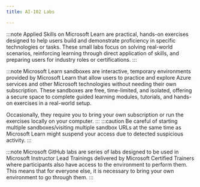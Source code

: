 ```yaml
---
title: AI-102 Labs

---
```



<Tabs>
  <TabItem label="Applied Skills">

:::note 
Applied Skills on Microsoft Learn are practical, hands-on exercises designed to help users build and demonstrate proficiency in specific technologies or tasks. These small labs focus on solving real-world scenarios, reinforcing learning through direct application of skills, and preparing users for industry roles or certifications.
:::

  <CardGrid>
    <LinkCard title="Build AI-powered solutions by using Microsoft Azure Database for PostgreSQL" href="https://learn.microsoft.com/en-us/credentials/applied-skills/build-ai-powered-solutions-by-using-microsoft-azure-database-for-postgresql/?WT.mc_id=studentamb_165290" />
    <LinkCard title="Build a natural language processing solution with Azure AI Language" href="https://learn.microsoft.com/en-us/credentials/applied-skills/build-natural-language-solution-azure-ai/?WT.mc_id=studentamb_165290" />
    <LinkCard title="Build an Azure AI Vision solution" href="https://learn.microsoft.com/en-us/credentials/applied-skills/build-azure-ai-vision-solution/?WT.mc_id=studentamb_165290" />
    <LinkCard title="Create an intelligent document processing solution with Azure AI Document Intelligence" href="https://learn.microsoft.com/en-us/credentials/applied-skills/create-intelligent-document-solution-azure-ai/?WT.mc_id=studentamb_165290" />
    <LinkCard title="Develop AI agents using Microsoft Azure OpenAI and Semantic Kernel" href="https://learn.microsoft.com/credentials/applied-skills/develop-ai-agents-using-microsoft-azure-openai-and-semantic-kernel/?WT.mc_id=studentamb_165290" />
    <LinkCard title="Develop generative AI solutions with Azure OpenAI Service" href="https://learn.microsoft.com/credentials/applied-skills/develop-generative-ai-solutions-with-azure-openai-service/?WT.mc_id=studentamb_165290" />
    <LinkCard title="Train and manage a machine learning model with Azure Machine Learning" href="https://learn.microsoft.com/credentials/applied-skills/train-and-deploy-a-machine-learning-model-with-azure-machine-learning/?WT.mc_id=studentamb_165290" />
  </CardGrid>
  </TabItem>

  <TabItem label="Microsoft Learn">

:::note 
Microsoft Learn sandboxes are interactive, temporary environments provided by Microsoft Learn that allow users to practice and explore Azure services and other Microsoft technologies without needing their own subscription. These sandboxes are free, time-limited, and isolated, offering a secure space to complete guided learning modules, tutorials, and hands-on exercises in a real-world setup.

Occasionally, they require you to bring your own subscription or run the exercises locally on your computer.
:::
:::caution 
Be careful of starting multiple sandboxes/visiting multiple sandbox URLs at the same time as Microsoft Learn might suspend your access due to detected suspicious activity. 
:::

  <CardGrid>  
    <LinkCard title="Use Azure AI services" href="https://learn.microsoft.com/en-us/training/modules/create-manage-ai-services/5a-exercise-ai-services/?ns-enrollment-type=learningpath&ns-enrollment-id=learn.wwl.get-started-azure-ai&WT.mc_id=studentamb_165290" /> 
    <LinkCard title="Manage Azure AI Services Security" href="https://learn.microsoft.com/training/modules/secure-ai-services/4-exercise-secure-ai-services/?ns-enrollment-type=learningpath&ns-enrollment-id=learn.wwl.get-started-azure-ai&WT.mc_id=studentamb_165290" />
    <LinkCard title="Monitor Azure AI services" href="https://learn.microsoft.com/training/modules/monitor-ai-services/6-exercise-monitor-ai-services/?ns-enrollment-type=learningpath&ns-enrollment-id=learn.wwl.get-started-azure-ai&WT.mc_id=studentamb_165290" />
    <LinkCard title="Use a container" href="https://learn.microsoft.com/training/modules/investigate-container-for-use-with-ai-services/4-exercise-use-container/?ns-enrollment-type=learningpath&ns-enrollment-id=learn.wwl.get-started-azure-ai&WT.mc_id=studentamb_165290" />
    <LinkCard title="Implementing Azure AI Content Safety" href="https://learn.microsoft.com/training/modules/responsible-content-safety/5-exercise-content-safety/?ns-enrollment-type=learningpath&ns-enrollment-id=learn.wwl.get-started-azure-ai&WT.mc_id=studentamb_165290" />
    <LinkCard title="Analyze images with Azure AI Vision" href="https://learn.microsoft.com/training/modules/analyze-images/5-exercise-computer-vision/?ns-enrollment-type=learningpath&ns-enrollment-id=learn.wwl.create-computer-vision-solutions-azure-ai&WT.mc_id=studentamb_165290" />
    <LinkCard title="Classify images with Azure AI Custom Vision" href="https://learn.microsoft.com/training/modules/classify-images/5-exercise-custom-vision/?ns-enrollment-type=learningpath&ns-enrollment-id=learn.wwl.create-computer-vision-solutions-azure-ai&WT.mc_id=studentamb_165290" />
    <LinkCard title="Detect objects in images with Azure AI Custom Vision" href="https://learn.microsoft.com/training/modules/detect-objects-images/5-exercise-custom-vision/?ns-enrollment-type=learningpath&ns-enrollment-id=learn.wwl.create-computer-vision-solutions-azure-ai&WT.mc_id=studentamb_165290" />
    <LinkCard title="Detect, analyze, and identify faces" href="https://learn.microsoft.com/training/modules/detect-analyze-recognize-faces/8-exercise-identify-faces/?ns-enrollment-type=learningpath&ns-enrollment-id=learn.wwl.create-computer-vision-solutions-azure-ai&WT.mc_id=studentamb_165290" />
    <LinkCard title="Read text in images" href="https://learn.microsoft.com/training/modules/read-text-images-documents-with-computer-vision-service/5-exercise/?ns-enrollment-type=learningpath&ns-enrollment-id=learn.wwl.create-computer-vision-solutions-azure-ai&WT.mc_id=studentamb_165290" />
    <LinkCard title="Analyze video" href="https://learn.microsoft.com/training/modules/analyze-video/5-exercise-video-indexer/?ns-enrollment-type=learningpath&ns-enrollment-id=learn.wwl.create-computer-vision-solutions-azure-ai&WT.mc_id=studentamb_165290" />
    <LinkCard title="Analyze text" href="https://learn.microsoft.com/training/modules/analyze-text-ai-language/8-exercise-analyze-text/?ns-enrollment-type=learningpath&ns-enrollment-id=learn.wwl.develop-language-solutions-azure-ai&WT.mc_id=studentamb_165290" />
    <LinkCard title="Create a question answering solution" href="https://learn.microsoft.com/training/modules/create-question-answer-solution-ai-language/10-exercise-create/?ns-enrollment-type=learningpath&ns-enrollment-id=learn.wwl.develop-language-solutions-azure-ai&WT.mc_id=studentamb_165290" />
    <LinkCard title="Build an Azure AI services conversational language understanding" href="https://learn.microsoft.com/training/modules/build-language-understanding-model/7-exercise/?ns-enrollment-type=learningpath&ns-enrollment-id=learn.wwl.develop-language-solutions-azure-ai&WT.mc_id=studentamb_165290" />
    <LinkCard title="Classify text" href="https://learn.microsoft.com/training/modules/custom-text-classification/4-exercise-classify-text/?ns-enrollment-type=learningpath&ns-enrollment-id=learn.wwl.develop-language-solutions-azure-ai&WT.mc_id=studentamb_165290" />
    <LinkCard title="Extract custom entities" href="https://learn.microsoft.com/training/modules/custom-name-entity-recognition/5-exercise-extract-custom-entities/?ns-enrollment-type=learningpath&ns-enrollment-id=learn.wwl.develop-language-solutions-azure-ai&WT.mc_id=studentamb_165290" />
    <LinkCard title="Translate text with the Azure AI Translator service" href="https://learn.microsoft.com/training/modules/translate-text-with-translator-service/6-exercise-translate-text/?ns-enrollment-type=learningpath&ns-enrollment-id=learn.wwl.develop-language-solutions-azure-ai&WT.mc_id=studentamb_165290" />
    <LinkCard title="Create a speech-enabled app" href="https://learn.microsoft.com/training/modules/create-speech-enabled-apps/7-exercise-speech-app/?ns-enrollment-type=learningpath&ns-enrollment-id=learn.wwl.develop-language-solutions-azure-ai&WT.mc_id=studentamb_165290" />
    <LinkCard title="Translate speech" href="https://learn.microsoft.com/training/modules/translate-speech-speech-service/5-exercise-translate-speech/?WT.mc_id=studentamb_165290" />
    <LinkCard title="Create a search solution" href="https://learn.microsoft.com/training/modules/create-azure-cognitive-search-solution/8-exercise-search/?ns-enrollment-type=learningpath&ns-enrollment-id=learn.wwl.implement-knowledge-mining-azure-cognitive-search&WT.mc_id=studentamb_165290" />
    <LinkCard title="Create a Custom Skill for Azure AI Search" href="https://learn.microsoft.com/training/modules/create-azure-ai-custom-skill/6-exercise/?ns-enrollment-type=learningpath&ns-enrollment-id=learn.wwl.implement-knowledge-mining-azure-cognitive-search&WT.mc_id=studentamb_165290" />
    <LinkCard title="Create a knowledge store" href="https://learn.microsoft.com/en-us/training/modules/create-knowledge-store-azure-cognitive-search/4-exercise-knowledge-store/?ns-enrollment-type=learningpath&ns-enrollment-id=learn.wwl.implement-knowledge-mining-azure-cognitive-search&WT.mc_id=studentamb_165290" />
    <LinkCard title="Implement enhancements to search results" href="https://learn.microsoft.com/training/modules/implement-advanced-search-features-azure-cognitive-search/07-exercise-implement-enhancements-to-search-results/?ns-enrollment-type=learningpath&ns-enrollment-id=learn.wwl.implement-knowledge-mining-azure-cognitive-search&WT.mc_id=studentamb_165290" />
    <LinkCard title="Add to an index using the push API" href="https://learn.microsoft.com/training/modules/search-data-outside-azure-platform-cognitive-search/04-exercise-add-to-index-use-push-api/?ns-enrollment-type=learningpath&ns-enrollment-id=learn.wwl.implement-knowledge-mining-azure-cognitive-search&WT.mc_id=studentamb_165290" />
    <LinkCard title="Debug search issues" href="https://learn.microsoft.com/training/modules/maintain-azure-cognitive-search-solution/08-exercise-debug-search/?ns-enrollment-type=learningpath&ns-enrollment-id=learn.wwl.implement-knowledge-mining-azure-cognitive-search&WT.mc_id=studentamb_165290" />
    <LinkCard title="Use semantic ranking on an index" href="https://learn.microsoft.com/training/modules/use-semantic-search/4-exercise/?ns-enrollment-type=learningpath&ns-enrollment-id=learn.wwl.implement-knowledge-mining-azure-cognitive-search&WT.mc_id=studentamb_165290" />
    <LinkCard title="Use the REST API to run vector search queries" href="https://learn.microsoft.com/training/modules/improve-search-results-vector-search/5-exercise/?ns-enrollment-type=learningpath&ns-enrollment-id=learn.wwl.implement-knowledge-mining-azure-cognitive-search&WT.mc_id=studentamb_165290" />
    <LinkCard title="Analyze a document using Azure AI Document Intelligence" href="https://learn.microsoft.com/training/modules/use-prebuilt-form-recognizer-models/5-exercise-analyze-document-use-form-recognizer/?ns-enrollment-type=learningpath&ns-enrollment-id=learn.wwl.extract-data-from-forms-document-intelligence&WT.mc_id=studentamb_165290" />
    <LinkCard title="Extract data from custom forms" href="https://learn.microsoft.com/training/modules/work-form-recognizer/8-exercise-extract-data-from-custom-forms/?ns-enrollment-type=learningpath&ns-enrollment-id=learn.wwl.extract-data-from-forms-document-intelligence&WT.mc_id=studentamb_165290" />
    <LinkCard title="Create a composed model" href="https://learn.microsoft.com/training/modules/create-composed-form-recognizer-model/4-exercise-model/?ns-enrollment-type=learningpath&ns-enrollment-id=learn.wwl.extract-data-from-forms-document-intelligence&WT.mc_id=studentamb_165290" />
    <LinkCard title="Get started with Azure OpenAI Service" href="https://learn.microsoft.com/training/modules/develop-applications-openai/7-exercise/?ns-enrollment-type=learningpath&ns-enrollment-id=learn.wwl.develop-ai-solutions-azure-openai&WT.mc_id=studentamb_165290" />
    <LinkCard title="Add your data for RAG with Azure OpenAI Service" href="https://learn.microsoft.com/training/modules/use-own-data-azure-openai/5-exercise/?ns-enrollment-type=learningpath&ns-enrollment-id=learn.wwl.develop-ai-solutions-azure-openai&WT.mc_id=studentamb_165290" />
    <LinkCard title="Generate images with a DALL-E model" href="https://learn.microsoft.com/training/modules/generate-images-azure-openai/5-exercise-use-dall-e/?ns-enrollment-type=learningpath&ns-enrollment-id=learn.wwl.develop-ai-solutions-azure-openai&WT.mc_id=studentamb_165290" />
  </CardGrid>
  </TabItem>

  <TabItem label="Microsoft GitHub">

:::note 
Microsoft GitHub labs are series of labs designed to be used in Microsoft Instructor Lead Trainings delivered by Microsoft Certified Trainers where participants also have access to the environment to perform them. This means that for everyone else, it is necessary to bring your own environment to go through them. 
:::

  <CardGrid>
    <LinkCard title="Get Started with Azure AI Services" href="https://microsoftlearning.github.io/AI-102-AIEngineer/Instructions/01-get-started-cognitive-services.html" />
    <LinkCard title="Manage Azure AI Services Security" href="https://microsoftlearning.github.io/AI-102-AIEngineer/Instructions/02-cognitive-services-security.html" />
    <LinkCard title="Monitor Azure AI Services" href="https://microsoftlearning.github.io/AI-102-AIEngineer/Instructions/03-monitor-cognitive-services.html" />
    <LinkCard title="Use an Azure AI Services Container" href="https://microsoftlearning.github.io/AI-102-AIEngineer/Instructions/04-use-a-container.html" />
    <LinkCard title="Analyze Text" href="https://microsoftlearning.github.io/AI-102-AIEngineer/Instructions/05-analyze-text.html" />
    <LinkCard title="Translate Text" href="https://microsoftlearning.github.io/AI-102-AIEngineer/Instructions/06-translate-text.html" />
    <LinkCard title="Recognize and Synthesize Speech" href="https://microsoftlearning.github.io/AI-102-AIEngineer/Instructions/07-speech.html" />
    <LinkCard title="Translate Speech" href="https://microsoftlearning.github.io/AI-102-AIEngineer/Instructions/08-translate-speech.html" />
    <LinkCard title="Create a language understanding model with the Azure AI Language service" href="https://microsoftlearning.github.io/AI-102-AIEngineer/Instructions/09b-language-understanding-(preview).html" />
    <LinkCard title="Create a Conversational Language Understanding Client Application" href="https://microsoftlearning.github.io/AI-102-AIEngineer/Instructions/10b-language-understanding-client-(preview).html" />
    <LinkCard title="https://microsoftlearning.github.io/AI-102-AIEngineer/Instructions/12-qna-maker.html" href="https://microsoftlearning.github.io/AI-102-AIEngineer/Instructions/12-qna-maker.html" />
    <LinkCard title="Create a Bot with the Bot Framework SDK" href="https://microsoftlearning.github.io/AI-102-AIEngineer/Instructions/13-bot-framework.html" />
    <LinkCard title="Create a Bot with Bot Framework Composer" href="https://microsoftlearning.github.io/AI-102-AIEngineer/Instructions/14-bot-composer.html" />
    <LinkCard title="Analyze Images with Azure AI Vision" href="https://microsoftlearning.github.io/AI-102-AIEngineer/Instructions/15-computer-vision.html" />
    <LinkCard title="Analyze Video with Video Analyzer" href="https://microsoftlearning.github.io/AI-102-AIEngineer/Instructions/16-video-indexer.html" />
    <LinkCard title="Classify Images with Azure AI Custom Vision" href="https://microsoftlearning.github.io/AI-102-AIEngineer/Instructions/17-image-classification.html" />
    <LinkCard title="Detect Objects in Images with Custom Vision" href="https://microsoftlearning.github.io/AI-102-AIEngineer/Instructions/18-object-detection.html" />
    <LinkCard title="Detect and Analyze Faces" href="https://microsoftlearning.github.io/AI-102-AIEngineer/Instructions/19-face-service.html" />
    <LinkCard title="Read Text in Images" href="https://microsoftlearning.github.io/AI-102-AIEngineer/Instructions/20-ocr.html" />
    <LinkCard title="Extract Data from Forms" href="https://microsoftlearning.github.io/AI-102-AIEngineer/Instructions/21-form-recognizer.html" />
    <LinkCard title="Create an Azure AI Search solution" href="https://microsoftlearning.github.io/AI-102-AIEngineer/Instructions/22-azure-search.html" />
    <LinkCard title="Create a Custom Skill for Azure AI Search" href="https://microsoftlearning.github.io/AI-102-AIEngineer/Instructions/23-search-skills.html" />
    <LinkCard title="Create a Knowledge Store with Azure AI Search" href="https://microsoftlearning.github.io/AI-102-AIEngineer/Instructions/24-knowledge-store.html" />
  </CardGrid>
  </TabItem>

</Tabs>
